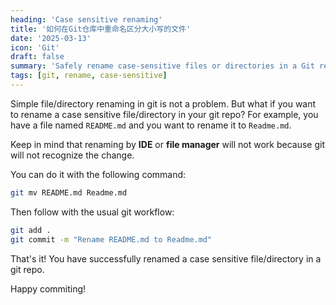 ```yaml
---
heading: 'Case sensitive renaming'
title: '如何在Git仓库中重命名区分大小写的文件'
date: '2025-03-13'
icon: 'Git'
draft: false
summary: 'Safely rename case-sensitive files or directories in a Git repository to avoid conflicts or case inconsistencies.'
tags: [git, rename, case-sensitive]
---
```


Simple file/directory renaming in git is not a problem.
But what if you want to rename a case sensitive file/directory in your git repo?
For example, you have a file named `README.md` and you want to rename it to `Readme.md`.

Keep in mind that renaming by **IDE** or **file manager** will not work because git will not recognize the change. <Twemoji emoji="face-with-monocle" />

You can do it with the following command:

```bash
git mv README.md Readme.md
```

Then follow with the usual git workflow:

```bash
git add .
git commit -m "Rename README.md to Readme.md"
```

That's it! You have successfully renamed a case sensitive file/directory in a git repo.

Happy commiting! <Twemoji emoji="clinking-beer-mugs" />
